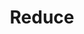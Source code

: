 ---
title: 'Reduce'
description: 'Determine reduced and avoided emissions by comparing scopes against a baseline'
---
